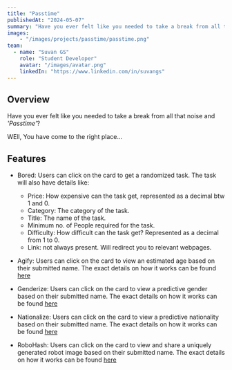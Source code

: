 ```yaml
---
title: "Passtime"
publishedAt: "2024-05-07"
summary: "Have you ever felt like you needed to take a break from all that noise and 'Passtime'?"
images:
    - "/images/projects/passtime/passtime.png"
team:
  - name: "Suvan GS"
    role: "Student Developer"
    avatar: "/images/avatar.png"
    linkedIn: "https://www.linkedin.com/in/suvangs"
---
```


## Overview
Have you ever felt like you needed to take a break from all that noise and <i>'Passtime'</i>?

WEll, You have come to the right place...


## Features

- Bored: Users can click on the card to get a randomized task. The task will also have details like:

   - Price: How expensive can the task get, represented as a decimal btw 1 and 0.
   - Category: The category of the task. 
   - Title: The name of the task.
   - Minimum no. of People required for the task.
   - Difficulty: How difficult can the task get? Represented as a decimal from 1 to 0.
   - Link: not always present. Will redirect you to relevant webpages.
   
- Agify: Users can click on the card to view an estimated age based on their submitted name. The exact details on how it works can be found [here](https://agify.io/documentation)
- Genderize: Users can click on the card to view a predictive gender based on their submitted name. The exact details on how it works can be found [here](https://genderize.io/documentation)
- Nationalize: Users can click on the card to view a predictive nationality based on their submitted name. The exact details on how it works can be found [here](https://nationalize.io/documentation)
- RoboHash: Users can click on the card to view and share a uniquely generated robot image based on their submitted name. The exact details on how it works can be found [here](https://robohash.org)